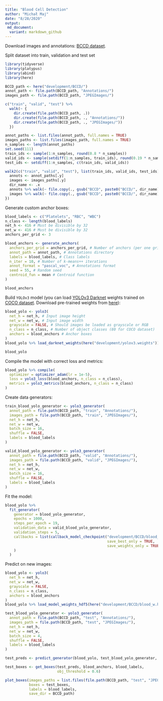 ```yaml
---
title: "Blood Cell Detection"
author: "Michał Maj"
date: "8/28/2020"
output:
 md_document:
  variant: markdown_github
---
```


Download images and annotations: [BCCD dataset](https://www.kaggle.com/surajiiitm/bccd-dataset?).

Split dataset into train, validation and test set

```r
library(tidyverse)
library(platypus)
library(abind)
library(here)

BCCD_path <- here("development/BCCD/")
annot_path <- file.path(BCCD_path, "Annotations/")
images_path <- file.path(BCCD_path, "JPEGImages/")

c("train", "valid", "test") %>%
  walk(~ {
    dir.create(file.path(BCCD_path, .))
    dir.create(file.path(BCCD_path, ., "Annotations/"))
    dir.create(file.path(BCCD_path, ., "JPEGImages/"))
  })

annot_paths <- list.files(annot_path, full.names = TRUE)
images_paths <- list.files(images_path, full.names = TRUE)
n_samples <- length(annot_paths)
set.seed(111)
train_ids <- sample(1:n_samples, round(0.8 * n_samples))
valid_ids <- sample(setdiff(1:n_samples, train_ids), round(0.19 * n_samples))
test_ids <- setdiff(1:n_samples, c(train_ids, valid_ids))

walk2(c("train", "valid", "test"), list(train_ids, valid_ids, test_ids), ~ {
  annots <- annot_paths[.y]
  images <- images_paths[.y]
  dir_name <- .x
  annots %>% walk(~ file.copy(., gsub("BCCD", paste0("BCCD/", dir_name), .)))
  images %>% walk(~ file.copy(., gsub("BCCD", paste0("BCCD/", dir_name), .)))
})
```

Generate custom anchor boxes:

```r
blood_labels <- c("Platelets", "RBC", "WBC")
n_class <- length(blood_labels)
net_h <- 416 # Must be divisible by 32
net_w <- 416 # Must be divisible by 32
anchors_per_grid <- 3

blood_anchors <- generate_anchors(
  anchors_per_grid = anchors_per_grid, # Number of anchors (per one grid) to generate
  annot_path = annot_path, # Annotations directory
  labels = blood_labels, # Class labels
  n_iter = 10, # Number of k-means++ iterations
  annot_format = "pascal_voc", # Annotations format
  seed = 55, # Random seed
  centroid_fun = mean # Centroid function
)

blood_anchors
```

Build `YOLOv3` model (you can load [YOLOv3 Darknet](https://pjreddie.com/darknet/yolo/) weights trained on [COCO dataset](https://cocodataset.org/#home). Download pre-trained weights from [here](https://pjreddie.com/media/files/yolov3.weights)):

```r
blood_yolo <- yolo3(
  net_h = net_h, # Input image height
  net_w = net_w, # Input image width
  grayscale = FALSE, # Should images be loaded as grayscale or RGB
  n_class = n_class, # Number of object classes (80 for COCO dataset)
  anchors = blood_anchors # Anchor boxes
)
blood_yolo %>% load_darknet_weights(here("development/yolov3.weights")) # Optional

blood_yolo
```

Compile the model with correct loss and metrics:

```r
blood_yolo %>% compile(
  optimizer = optimizer_adam(lr = 1e-5),
  loss = yolo3_loss(blood_anchors, n_class = n_class),
  metrics = yolo3_metrics(blood_anchors, n_class = n_class)
)
```

Create data generators:

```r
train_blood_yolo_generator <- yolo3_generator(
  annot_path = file.path(BCCD_path, "train", "Annotations/"),
  images_path = file.path(BCCD_path, "train", "JPEGImages/"),
  net_h = net_h,
  net_w = net_w,
  batch_size = 16,
  shuffle = FALSE,
  labels = blood_labels
)

valid_blood_yolo_generator <- yolo3_generator(
  annot_path = file.path(BCCD_path, "valid", "Annotations/"),
  images_path = file.path(BCCD_path, "valid", "JPEGImages/"),
  net_h = net_h,
  net_w = net_w,
  batch_size = 16,
  shuffle = FALSE,
  labels = blood_labels
)
```

Fit the model:

```r
blood_yolo %>%
  fit_generator(
    generator = blood_yolo_generator,
    epochs = 1000,
    steps_per_epoch = 19,
    validation_data = valid_blood_yolo_generator,
    validation_steps = 5,
    callbacks = list(callback_model_checkpoint("development/BCCD/blood_w.hdf5",
                                               save_best_only = TRUE,
                                               save_weights_only = TRUE)
    )
  )
```

Predict on new images:

```r
blood_yolo <- yolo3(
  net_h = net_h,
  net_w = net_w,
  grayscale = FALSE,
  n_class = n_class,
  anchors = blood_anchors
)
blood_yolo %>% load_model_weights_hdf5(here("development/BCCD/blood_w.hdf5"))

test_blood_yolo_generator <- yolo3_generator(
  annot_path = file.path(BCCD_path, "test", "Annotations/"),
  images_path = file.path(BCCD_path, "test", "JPEGImages/"),
  net_h = net_h,
  net_w = net_w,
  batch_size = 4,
  shuffle = FALSE,
  labels = blood_labels
)

test_preds <- predict_generator(blood_yolo, test_blood_yolo_generator, 1)

test_boxes <- get_boxes(test_preds, blood_anchors, blood_labels,
                        obj_threshold = 0.6)

plot_boxes(images_paths = list.files(file.path(BCCD_path, "test", "JPEGImages/"), full.names = TRUE),
           boxes = test_boxes,
           labels = blood_labels,
           save_dir = BCCD_path)
```
